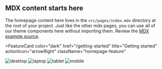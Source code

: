 
## MDX content starts here

<PageDescription>

The homepage content here lives in the `src/pages/index.mdx` directory at the root of your project. Just like the other mdx pages, you can use all of our theme components here without importing them. Review the [MDX example source](https://github.com/carbon-design-system/gatsby-theme-carbon/blob/master/packages/example/src/pages/index.mdx).

</PageDescription>

<FeatureCard
  color="dark"
  href="/getting-started"
  title="Getting started"
  actionIcon="arrowRight"
  className="homepage-feature"
  >

<ArtDirection>

![desktop](/images/desktop.png)
![laptop](/images/laptop.png)
![tablet](/images/tablet.png)
![mobile](/images/mobile.png)

</ArtDirection>

</FeatureCard>
